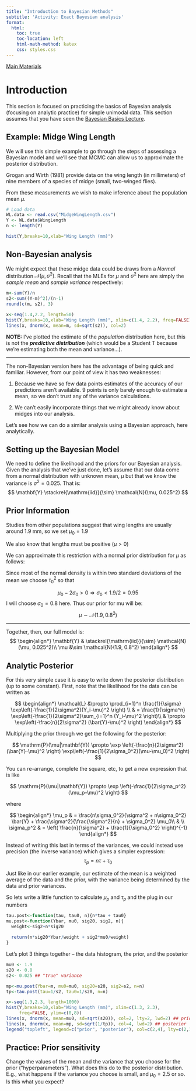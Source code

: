```yaml
---
title: "Introduction to Bayesian Methods"
subtitle: 'Activity: Exact Bayesian analysis'
format:
  html:
    toc: true
    toc-location: left
    html-math-method: katex
    css: styles.css
---
```


[Main Materials](materials.qmd)

# Introduction

This section is focused on practicing the basics of Bayesian analysis (focusing on analytic practice) for simple unimodal data. This section assumes that you have seen the [Bayesian Basics Lecture](VB_Bayes1.qmd).

## Example: Midge Wing Length

We will use this simple example to go through the steps of assessing a Bayesian model and we'll see that MCMC can allow us to approximate the posterior distribution.

Grogan and Wirth (1981) provide data on the wing length (in millimeters) of nine members of a species of midge (small, two-winged flies).

From these measurements we wish to make inference about the population mean $\mu$.

```r
# Load data
WL.data <- read.csv("MidgeWingLength.csv")
Y <- WL.data$WingLength
n <- length(Y)

hist(Y,breaks=10,xlab="Wing Length (mm)") 
```

## Non-Bayesian analysis

We might expect that these midge data could be draws from a *Normal* distribution $\mathcal{N}(\mu, \sigma^2)$. Recall that the MLEs for $\mu$ and $\sigma^2$ here are simply the *sample mean* and *sample variance* respectively:

```r
m<-sum(Y)/n
s2<-sum((Y-m)^2)/(n-1)
round(c(m, s2), 3)
```

```r
x<-seq(1.4,2.2, length=50)
hist(Y,breaks=10,xlab="Wing Length (mm)", xlim=c(1.4, 2.2), freq=FALSE) 
lines(x, dnorm(x, mean=m, sd=sqrt(s2)), col=2)
```

**NOTE:** I've plotted the estimate of the *population* distribution here, but this is not the ***predictive distribution*** (which would be a Student T because we're estimating both the mean and variance...).

------------------------------------------------------------------------

The non-Bayesian version here has the advantage of being quick and familiar. However, from our point of view it has two weaknesses:

1.  Because we have so few data points estimates of the accuracy of our predictions aren't available. 9 points is only barely enough to estimate a mean, so we don't trust any of the variance calculations.

2.  We can't easily incorporate things that we might already know about midges into our analysis.

Let's see how we can do a similar analysis using a Bayesian approach, here analytically.

## Setting up the Bayesian Model

We need to define the likelihood and the priors for our Bayesian analysis. Given the analysis that we've just done, let's assume that our data come from a normal distribution with unknown mean, $\mu$ but that we know the variance is $\sigma^2 = 0.025$. That is: $$
\mathbf{Y} \stackrel{\mathrm{iid}}{\sim} \mathcal{N}(\mu, 0.025^2)
$$

## Prior Information

Studies from other populations suggest that wing lengths are usually around 1.9 mm, so we set $\mu_0 = 1.9$

We also know that lengths must be positive ($\mu >0$)

We can approximate this restriction with a normal prior distribution for $\mu$ as follows:

Since most of the normal density is within two standard deviations of the mean we choose $\tau^2_0$ so that

$$ \mu_0 - 2\sigma_0 >0 \Rightarrow \sigma_0 <1.9/2 = 0.95 $$ I will choose $\sigma_0=0.8$ here. Thus our prior for mu will be: $$
\mu \sim \mathcal{N}(1.9, 0.8^2)
$$

------------------------------------------------------------------------

Together, then, our full model is: $$
\begin{align*}
\mathbf{Y} & \stackrel{\mathrm{iid}}{\sim} \mathcal{N}(\mu, 0.025^2)\\
\mu &\sim \mathcal{N}(1.9, 0.8^2)
\end{align*}
$$

## Analytic Posterior

For this very simple case it is easy to write down the posterior distribution (up to some constant). First, note that the likelihood for the data can be written as

$$
\begin{align*}
\mathcal{L} &\propto \prod_{i=1}^n \frac{1}{\sigma} \exp\left(-\frac{1}{2\sigma^2}(Y_i-\mu)^2 \right) \\
& =  \frac{1}{\sigma^n} \exp\left(-\frac{1}{2\sigma^2}\sum_{i=1}^n (Y_i-\mu)^2 \right)\\
& \propto \exp\left(-\frac{n}{2\sigma^2} (\bar{Y}-\mu)^2 \right)
\end{align*}
$$

Multiplying the prior through we get the following for the posterior:

$$
\mathrm{P}(\mu|\mathbf{Y}) \propto \exp \left(-\frac{n}{2\sigma^2} (\bar{Y}-\mu)^2 \right) \exp\left(-\frac{1}{2\sigma_0^2}(\mu-\mu_0)^2 \right)
$$

You can re-arrange, complete the square, etc, to get a new expression that is like

$$
\mathrm{P}(\mu|\mathbf{Y}) \propto \exp \left(-\frac{1}{2\sigma_p^2} (\mu_p-\mu)^2 \right)
$$

where

$$
\begin{align*}
\mu_p & = \frac{n\sigma_0^2}{\sigma^2 + n\sigma_0^2} \bar{Y} +  \frac{\sigma^2}{\frac{\sigma^2}{n} + \sigma_0^2} \mu_0\\
& \\
\sigma_p^2 & = \left( \frac{n}{\sigma^2} + \frac{1}{\sigma_0^2} \right)^{-1}
\end{align*}
$$

Instead of writing this last in terms of the variances, we could instead use precision (the inverse variance) which gives a simpler expression: $$
\tau_p = n\tau + \tau_0
$$

Just like in our earlier example, our estimate of the mean is a weighted average of the data and the prior, with the variance being determined by the data and prior variances.

So lets write a little function to calculate $\mu_p$ and $\tau_p$ and the plug in our numbers

```r
tau.post<-function(tau, tau0, n){n*tau + tau0}
mu.post<-function(Ybar, mu0, sig20, sig2, n){
  weight<-sig2+n*sig20
  
  return(n*sig20*Ybar/weight + sig2*mu0/weight)
}
```

Let's plot 3 things together -- the data histogram, the prior, and the posterior

```r
mu0 <- 1.9
s20 <- 0.8
s2<- 0.025 ## "true" variance

mp<-mu.post(Ybar=m, mu0=mu0, sig20=s20, sig2=s2, n=n)
tp<-tau.post(tau=1/s2, tau0=1/s20, n=n)
```

```r
x<-seq(1.3,2.3, length=1000)
hist(Y,breaks=10,xlab="Wing Length (mm)", xlim=c(1.3, 2.3),
     freq=FALSE, ylim=c(0,8)) 
lines(x, dnorm(x, mean=mu0, sd=sqrt(s20)), col=2, lty=2, lwd=2) ## prior
lines(x, dnorm(x, mean=mp, sd=sqrt(1/tp)), col=4, lwd=2) ## posterior
legend("topleft", legend=c("prior", "posterior"), col=c(2,4), lty=c(2,1), lwd=2)
```

## Practice: Prior sensitivity

Change the values of the mean and the variance that you choose for the prior ("hyperparameters"). What does this do to the posterior distribution. E.g., what happens if the variance you choose is small, and $\mu_0 =2.5$ or so. Is this what you expect?

<br> <br> <br>
